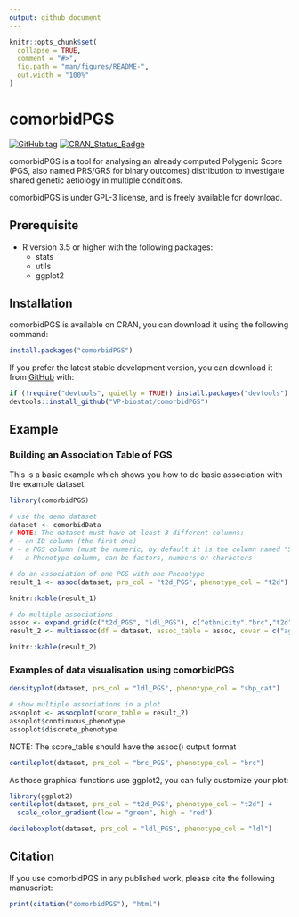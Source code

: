 ```yaml
---
output: github_document
---
```


<!-- README.md is generated from README.Rmd. Please edit that file -->

```r
knitr::opts_chunk$set(
  collapse = TRUE,
  comment = "#>",
  fig.path = "man/figures/README-",
  out.width = "100%"
)
```

# comorbidPGS

<!-- badges: start -->
[![GitHub tag](https://img.shields.io/github/v/tag/VP-biostat/comorbidPGS.svg?label=latest%20version)](https://github.com/VP-biostat/comorbidPGS)
[![CRAN_Status_Badge](https://www.r-pkg.org/badges/version/comorbidPGS)](https://cran.r-project.org/package=comorbidPGS)
<!-- badges: end -->

comorbidPGS is a tool for analysing an already computed Polygenic Score (PGS, also named PRS/GRS for binary outcomes) distribution to investigate shared genetic aetiology in multiple conditions.

comorbidPGS is under GPL-3 license, and is freely available for download. 

## Prerequisite
* R version 3.5 or higher with the following packages:
    + stats 
    + utils
    + ggplot2 

## Installation

comorbidPGS is available on CRAN, you can download it using the following command: 

``` r
install.packages("comorbidPGS")
```

If you prefer the latest stable development version, you can download it from [GitHub](https://github.com/VP-biostat/comorbidPGS) with:

``` r
if (!require("devtools", quietly = TRUE)) install.packages("devtools")
devtools::install_github("VP-biostat/comorbidPGS")
```

## Example

### Building an Association Table of PGS 

This is a basic example which shows you how to do basic association with the example dataset:

```r
library(comorbidPGS)

# use the demo dataset
dataset <- comorbidData
# NOTE: The dataset must have at least 3 different columns:
# - an ID column (the first one)
# - a PGS column (must be numeric, by default it is the column named "SCORESUM" or the second column if "SCORESUM" is not present)
# - a Phenotype column, can be factors, numbers or characters

# do an association of one PGS with one Phenotype
result_1 <- assoc(dataset, prs_col = "t2d_PGS", phenotype_col = "t2d")
```
```r
knitr::kable(result_1)
```
```r
# do multiple associations
assoc <- expand.grid(c("t2d_PGS", "ldl_PGS"), c("ethnicity","brc","t2d","log_ldl","sbp_cat"))
result_2 <- multiassoc(df = dataset, assoc_table = assoc, covar = c("age", "sex", "gen_array"))
```
```r
knitr::kable(result_2)
```


### Examples of data visualisation using comorbidPGS

```r
densityplot(dataset, prs_col = "ldl_PGS", phenotype_col = "sbp_cat")
```

```r
# show multiple associations in a plot
assoplot <- assocplot(score_table = result_2)
assoplot$continuous_phenotype
assoplot$discrete_phenotype
```
NOTE: The score_table should have the assoc() output format

```r
centileplot(dataset, prs_col = "brc_PGS", phenotype_col = "brc")
```

As those graphical functions use ggplot2, you can fully customize your plot:
```r
library(ggplot2)
centileplot(dataset, prs_col = "t2d_PGS", phenotype_col = "t2d") + 
  scale_color_gradient(low = "green", high = "red")
```

```r
decileboxplot(dataset, prs_col = "ldl_PGS", phenotype_col = "ldl")
```

## Citation 
If you use comorbidPGS in any published work, please cite the following manuscript:

```r
print(citation("comorbidPGS"), "html")
```

